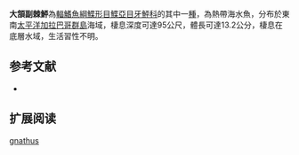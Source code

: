{{Speciesbox
| name = 大頷副棘鮃
| image = 
| image_width = 250px
| image_caption = 
| status = DD
| status_system = IUCN3.1
| genus = Citharichthys
| species = gnathus
| authority = Hoshino & Amaoka, 1999
| synonyms = 
}}

'''大頷副棘鮃'''為[[輻鰭魚綱|輻鰭魚綱]][[鰈形目|鰈形目]][[鰈亞目|鰈亞目]][[牙鮃科|牙鮃科]]的其中一[[種|種]]，為熱帶海水魚，分布於東南[[太平洋|太平洋]][[加拉巴哥群島|加拉巴哥群島]]海域，棲息深度可達95公尺，體長可達13.2公分，棲息在底層水域，生活習性不明。
==参考文献==
*{{FishBase_species|genus=Citharichthys|species=gnathus|year=2014|month=3}}

== 扩展阅读 ==
{{refbegin}}
{{wikispecies-inline|Citharichthys gnathus|大頷副棘鮃}}
{{refend}}
{{Taxonbar|from=Q2287354}}

[[Category:副棘鮃屬|gnathus]]


{{魚類小作品}}